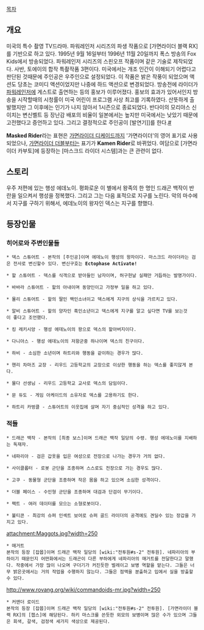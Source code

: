 [[목차]]
== 개요 ==
미국의 특수 촬영 TV드라마. 파워레인저 시리즈의 파생 작품으로 [가면라이더 블랙 RX]를 기반으로 하고 있다. 1995년 9월 16일부터 1996년 11월 20일까지 폭스 방송의 Fox Kids에서 방송되었다. 파워레인저 시리즈의 스핀오프 작품이며 같은 기술로 제작되었다. 사반, 토에이의 합작 특촬작품 3편이다. 미국에서는 개조 인간이 이해되기 어렵다고 판단된 것때문에 주인공은 우주인으로 설정되었다. 이 작품은 밝은 작풍이 되었으며 액션도 당초는 코미디 액션이었지만 나중에 하드 액션으로 변경되었다. 방송전에 라이더가 [[파워레인저]]에 게스트로 출연하는 등의 홍보가 이루어졌다. 홍보의 효과가 있어서인지 방송을 시작할때의 시청률이 미국 어린이 프로그램 사상 최고를 기록하였다. 산뜻하게 출발했지만 그 이후에는 인기가 나지 않아서 1시즌으로 종료되었다. 반다이의 모리야스 신이치는 변신벨트 등 장난감 배포의 비율이 일본에서는 높지만 미국에서는 낮았기 때문에 고전했다고 증언하고 있다. 그리고 결정적으로 주인공이 [발연기]]를 한다.[https://youtu.be/L52sWpaa1YM?t=438 #] 

'''Masked Rider'''라는 표현은 [[가면라이더 디케이드]]까지 '가면라이더'의 영어 표기로 사용되었으나, [[가면라이더 더블]]부터는 표기가 '''Kamen Rider'''로 바뀌었다. 여담으로 [가면라이더 카부토]에 등장하는 [마스크드 라이더 시스템]과는 큰 관련이 없다.

== 스토리 ==
우주 저편에 있는 행성 에데노이. 평화로운 이 별에서 왕족의 한 명인 드래곤 백작이 반란을 일으켜서 행성을 정복했다. 그리고 그는 다음 표적으로 지구를 노린다. 악의 마수에서 지구를 구하기 위해서, 에데노이의 왕자인 덱스는 지구를 향했다.

== 등장인물 ==
=== 히어로와 주변인물들 ===
 * 덱스 스튜어트 - 본작의 [주인공]이며 에데노이 행성의 왕자이다. 마스크드 라이더라는 검은 전사로 변신할수 있다. 변신구호는 '''Ectophase Activate!'''

 * 할 스튜어트 - 덱스를 식객으로 받아들인 남자이며, 허구헌날 실패만 거듭하는 발명가이다.

 * 바바라 스튜어트 - 할의 아내이며 동양인이고 가정부 일을 하고 있다.

 * 몰리 스튜어트 - 할의 딸인 백인소녀이고 덱스에게 지구의 상식을 가르치고 있다.

 * 알비 스튜어트 - 할의 양자인 흑인소년이고 덱스에게 지구를 알고 싶다면 TV를 보는것이 좋다고 조언했다.

 * 킹 레키시앙 - 행성 에데노이의 왕으로 덱스의 할아버지이다.

 * 다니아스 - 행성 에데노이의 저항군중 하나이며 덱스의 친구이다. 

 * 하비 - 소심한 소년이며 하트리와 행동을 같이하는 경우가 많다. 

 * 헨리 차마즈 교장 - 리우드 고등학교의 교장으로 이상한 행동을 하는 덱스를 좋지않게 본다.  

 * 물다 선생님 - 리우드 고등학교 교사로 덱스의 담임이다. 

 * 문 듀도 - 게임 아케이드의 소유자로 덱스를 고용하기도 한다.

 * 하트리 카벙클 - 스튜어트의 이웃집에 살며 자기 중심적인 성격을 하고 있다.

=== 적들 ===
 * 드래곤 백작 - 본작의 [최종 보스]이며 드래곤 백작 일당의 수령. 행성 에데노이를 지배하는 독재자. 

 * 네파리아 - 검은 갑옷을 입은 여성으로 전장으로 나가는 경우가 거의 없다.

 * 사이클롭터 - 로봇 군단을 조종하며 스스로도 전장으로 가는 경우도 많다.

 * 고쿠 - 동물형 군단을 조종하며 작은 몸을 하고 있으며 소심한 성격이다. 

 * 더블 페이스 - 수인형 군단을 조종하며 대검과 단검이 무기이다.

 * 팩트 - 여러 데이터를 모으는 소형로봇이다.

 * 불티콘 - 최강의 슈퍼 인섹트 보어로 슈퍼 골드 라이더의 공격에도 견딜수 있는 장갑을 가지고 있다.

attachment:Maggots.jpg?width=250
 * 매거트
 본작의 등장 [잡몹]이며 드래곤 백작 일당의 [wiki:"전투원#s-2" 전투원]. 네파리아의 부하이기 때문인지 어떤화에서는 드래곤이 다른 부하에게 네파리아의 매거트를 전달한다고 말했다. 작중에서 가장 많이 나오며 구더기가 커진듯한 벌레이고 보병 역할을 맡는다. 그들은 너무 밝은곳에서는 거의 작업을 수행하지 않는다. 그들은 점액을 분출하고 입에서 실을 방출할수 있다.  

http://www.rovang.org/wiki/commandoids-mr.jpg?width=250
 * 커맨더 로이드
 본작의 등장 [잡몹]이며 드래곤 백작 일당의 [wiki:"전투원#s-2" 전투원]. [가면라이더 블랙 RX]의 [챕스]에 해당된다. 하키 마스크를 쓴듯한 외모의 보병이며 많은 수가 있으며 그들은 회색, 갈색, 검정색 세가지 색상으로 제공된다. 
